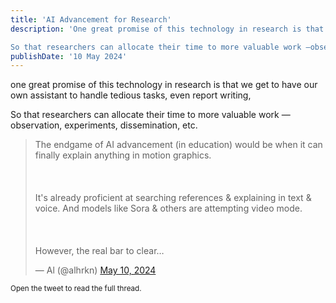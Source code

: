 ```yaml
---
title: 'AI Advancement for Research'
description: 'One great promise of this technology in research is that we get to have our own assistant to handle tedious tasks, even report writing,

So that researchers can allocate their time to more valuable work —observation, experiments, dissemination, etc.'
publishDate: '10 May 2024'
---
```


one great promise of this technology in research is that we get to have our own assistant to handle tedious tasks, even report writing,

So that researchers can allocate their time to more valuable work —observation, experiments, dissemination, etc.

<blockquote class="twitter-tweet"><p lang="en" dir="ltr">The endgame of AI advancement (in education) would be when it can finally explain anything in motion graphics.<br></br><br></br>It&#39;s already proficient at searching references &amp; explaining in text &amp; voice. And models like Sora &amp; others are attempting video mode.<br></br><br></br>However, the real bar to clear…</p>&mdash; Al (@alhrkn) <a href="https://twitter.com/alhrkn/status/1788918196399153604?ref_src=twsrc%5Etfw">May 10, 2024</a></blockquote> <script async src="https://platform.twitter.com/widgets.js" charset="utf-8"></script>

<small> Open the tweet to read the full thread.</small>